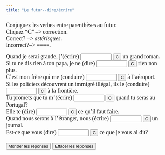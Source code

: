 ```yaml
---
title: "Le futur--dire/écrire"
---
```


<p align=left><font face="Garamond" size="4">Conjuguez les verbes entre 
        parenthèses au futur.<br>
        Cliquez "C" --&gt; correction.<br>
        Correct? --&gt; *astérisques*. <br>
        Incorrect?--&gt; ====.</font><font face="Garamond" size="4"><br>
        </font> </p>

 <form action="" method=post>
              <font face="Garamond" size="4"> Quand je serai grande, j'(écrire) 
              <input 
      size=9 name=item1>
              <input onClick="dasher(form.item1, 'écrirai')" type=button value=C name=Button>
              un grand roman. <br>
              Si tu ne dis rien à ton papa, je ne (dire) 
              <input 
      size=9 name=item2>
              <input onClick="dasher(form.item2, 'dirai')" type=button value=C name=Button>
              rien non plus.<br>
              C'est mon frère qui me (conduire) 
              <input size=9 
      name=item3>
              <input onClick="dasher(form.item3, 'conduira')" type=button value=C name=Button>
              à l'aéroport.<br>
              Si les policiers découvrent un immigré illégal, ils le (conduire) 
              <input size=9 name=item4>
              <input onClick="dasher(form.item4, 'conduiront')" type=button value=C name=Button>
              à la frontière.<br>
              Tu promets que tu m'(écrire) 
              <input size=9 name=item5>
              <input onClick="dasher(form.item5, 'écriras')" type=button value=C name=Button>
              quand tu seras au Portugal?<br>
              Elle te (dire) 
              <input size=9 name=item6>
              <input onClick="dasher(form.item6, 'dira')" type=button value=C name=Button>
              ce qu'il faut faire.<br>
              Quand nous serons à l'étranger, nous (écrire) 
              <input size=9 name=item7>
              <input onClick="dasher(form.item7, 'écrirons')" type=button value=C name=Button>
              un journal.<br>
              Est-ce que vous (dire) 
              <input size=9 name=item8>
              <input onClick="dasher(form.item8, 'direz')" type=button value=C name=Button>
              ce que je vous ai dit?<br>
              <br>
              <input onClick="form.item1.value='écrirai';form.item2.value='dirai';form.item3.value='conduira';form.item4.value='conduiront';form.item5.value='écriras';form.item6.value='dira';form.item7.value='écrirons';form.item8.value='direz';" type=button value="Montrer les r&eacute;ponses" name=Button>
              <input onClick="form.item1.value='';form.item2.value='';form.item3.value='';form.item4.value='';form.item5.value='';form.item6.value='';form.item7.value='';form.item8.value='';" type=button value="Effacer les r&eacute;ponses" name=Button>
              </font> 
            </form>

<SCRIPT Language="JavaScript">
//  This code is based on George Mitrevski's original CLOZE code.  
//  Dennie Hoopingarner modified it to provide more detailed feedback about the user's responses, 
//  in a manner similar to the Dasher program.
//  You are welcome to use and modify this code, but please give credit where credit is due. 
//  Dennie Hoopingarner, Michigan State University  hooping4@msu.edu
//  Content by: Alison Murray Levine, University of Virginia, alevine@virginia.edu, 
function dasher(Student, Correct) {
var studentAnswer = Student.value;
var correctAnswer = Correct;
result = ""
for (var c = 0; c< correctAnswer.length; c ++) {
	var CorrectX = correctAnswer.charAt(c);
	var StudentX = studentAnswer.charAt(c);
	if (CorrectX == StudentX) {
	result = result + CorrectX;
	}
	else {
	result = result +  "=";
	}
}
Student.value = result;
    if (studentAnswer == correctAnswer){
    Student.value = "*" + studentAnswer + "*";
    }
}

<!-- done hiding --></SCRIPT>